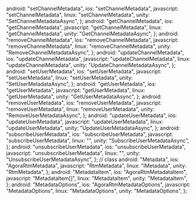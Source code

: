  android: "setChannelMetadata",
  ios: "setChannelMetadata",
  javascript: "setChannelMetadata",
  linux: "setChannelMetadata",
  unity: "SetChannelMetadataAsync",
};
  android: "getChannelMetadata",
  ios: "getChannelMetadata",
  javascript: "getChannelMetadata",
  linux: "getChannelMetadata",
  unity: "GetChannelMetadataAsync",
};
  android: "removeChannelMetadata",
  ios: "removeChannelMetadata",
  javascript: "removeChannelMetadata",
  linux: "removeChannelMetadata",
  unity: "RemoveChannelMetadataAsync",
};
  android: "updateChannelMetadata",
  ios: "updateChannelMetadata",
  javascript: "updateChannelMetadata",
  linux: "updateChannelMetadata",
  unity: "UpdateChannelMetadataAsync",
};
  android: "setUserMetadata",
  ios: "setUserMetadata",
  javascript: "setUserMetadata",
  linux: "setUserMetadata",
  unity: "SetUserMetadataAsync",
};
  android: "getUserMetadata",
  ios: "getUserMetadata",
  javascript: "getUserMetadata",
  linux: "getUserMetadata",
  unity: "GetUserMetadataAsync",
};
  android: "removeUserMetadata",
  ios: "removeUserMetadata",
  javascript: "removeUserMetadata",
  linux: "removeUserMetadata",
  unity: "RemoveUserMetadataAsync",
};
  android: "updateUserMetadata",
  ios: "updateUserMetadata",
  javascript: "updateUserMetadata",
  linux: "updateUserMetadata",
  unity: "UpdateUserMetadataAsync",
};
  android: "subscribeUserMetadata",
  ios: "subscribeUserMetadata",
  javascript: "subscribeUserMetadata",
  linux: "",
  unity: "SubscribeUserMetadataAsync",
};
  android: "unsubscribeUserMetadata",
  ios: "unsubscribeUserMetadata",
  javascript: "unsubscribeUserMetadata",
  linux: "",
  unity: "UnsubscribeUserMetadataAsync",
};
// class
  android: "Metadata",
  ios: "AgoraRtmMetadata",
  javascript: "RtmMetadata",
  linux: "IMetadata",
  unity: "RtmMetadata",
};
  android: "MetadataItem",
  ios: "AgoraRtmMetadataItem",
  javascript: "MetadataItem[]",
  linux: "MetadataItem",
  unity: "MetadataItem",
};
  android: "MetadataOptions",
  ios: "AgoraRtmMetadataOptions",
  javascript: "MetadataOptions",
  linux: "MetadataOptions",
  unity: "MetadataOptions",
};